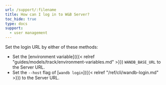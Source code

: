 ```yaml
---
url: /support/:filename
title: How can I log in to W&B Server?
toc_hide: true
type: docs
support:
  - user management
---
```


Set the login URL by either of these methods:

- Set the [environment variable]({{< relref "guides/models/track/environment-variables.md" >}}) `WANDB_BASE_URL` to the Server URL.
- Set the `--host` flag of [`wandb login`]({{< relref "/ref/cli/wandb-login.md" >}}) to the Server URL.